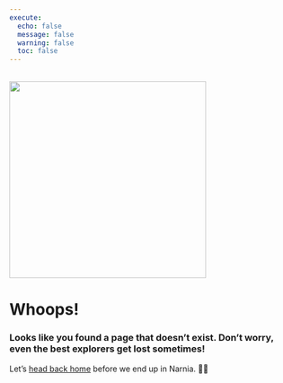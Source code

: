 ```yaml
---
execute: 
  echo: false
  message: false
  warning: false
  toc: false
---
```

:::float-left

<br>
<left>
<img src="images/404/404.webp" width=350>
</left>

# Whoops!

### Looks like you found a page that doesn’t exist. Don’t worry, even the best explorers get lost sometimes!

Let’s [head back home](https://www.elhamyali.com) before we end up in Narnia. 🦁✨

:::